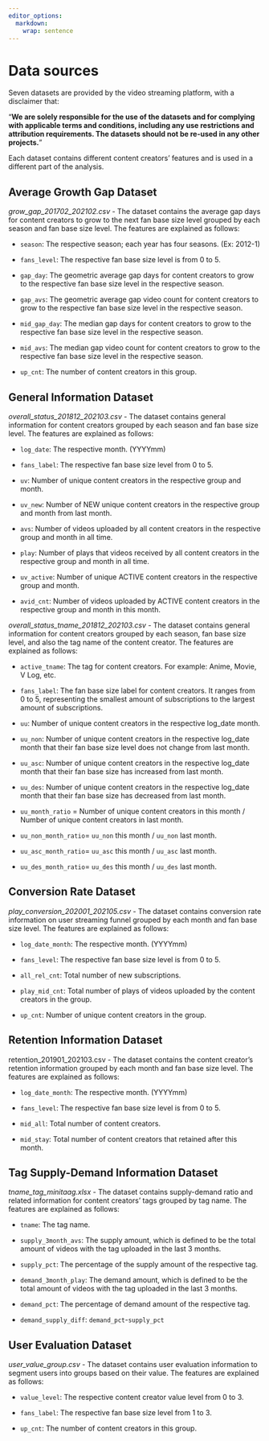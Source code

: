 ```yaml
---
editor_options: 
  markdown: 
    wrap: sentence
---
```


# Data sources

Seven datasets are provided by the video streaming platform, with a disclaimer that:

"**We are solely responsible for the use of the datasets and for complying with applicable terms and conditions, including any use restrictions and attribution requirements. The datasets should not be re-used in any other projects.**"

Each dataset contains different content creators' features and is used in a different part of the analysis.

## Average Growth Gap Dataset

*grow_gap_201702_202102.csv* - The dataset contains the average gap days for content creators to grow to the next fan base size level grouped by each season and fan base size level.
The features are explained as follows:

-   `season`: The respective season; each year has four seasons.
    (Ex: 2012-1)

-   `fans_level`: The respective fan base size level is from 0 to 5.

-   `gap_day`: The geometric average gap days for content creators to grow to the respective fan base size level in the respective season.

-   `gap_avs`: The geometric average gap video count for content creators to grow to the respective fan base size level in the respective season.

-   `mid_gap_day`: The median gap days for content creators to grow to the respective fan base size level in the respective season.

-   `mid_avs`: The median gap video count for content creators to grow to the respective fan base size level in the respective season.

-   `up_cnt`: The number of content creators in this group.

## General Information Dataset

*overall_status_201812_202103.csv* - The dataset contains general information for content creators grouped by each season and fan base size level.
The features are explained as follows:

-   `log_date`: The respective month.
    (YYYYmm)

-   `fans_label`: The respective fan base size level from 0 to 5.

-   `uv`: Number of unique content creators in the respective group and month.

-   `uv_new`: Number of NEW unique content creators in the respective group and month from last month.

-   `avs`: Number of videos uploaded by all content creators in the respective group and month in all time.

-   `play`: Number of plays that videos received by all content creators in the respective group and month in all time.

-   `uv_active`: Number of unique ACTIVE content creators in the respective group and month.

-   `avid_cnt`: Number of videos uploaded by ACTIVE content creators in the respective group and month in this month.

*overall_status_tname_201812_202103.csv* - The dataset contains general information for content creators grouped by each season, fan base size level, and also the tag name of the content creator.
The features are explained as follows:

-   `active_tname`: The tag for content creators.
    For example: Anime, Movie, V Log, etc.

-   `fans_label`: The fan base size label for content creators.
    It ranges from 0 to 5, representing the smallest amount of subscriptions to the largest amount of subscriptions.

-   `uu`: Number of unique content creators in the respective log_date month.

-   `uu_non`: Number of unique content creators in the respective log_date month that their fan base size level does not change from last month.

-   `uu_asc`: Number of unique content creators in the respective log_date month that their fan base size has increased from last month.

-   `uu_des`: Number of unique content creators in the respective log_date month that their fan base size has decreased from last month.

-   `uu_month_ratio` = Number of unique content creators in this month / Number of unique content creators in last month.

-   `uu_non_month_ratio`= `uu_non` this month / `uu_non` last month.

-   `uu_asc_month_ratio`= `uu_asc` this month / `uu_asc` last month.

-   `uu_des_month_ratio`= `uu_des` this month / `uu_des` last month.

## Conversion Rate Dataset

*play_conversion_202001_202105.csv* - The dataset contains conversion rate information on user streaming funnel grouped by each month and fan base size level.
The features are explained as follows:

-   `log_date_month`: The respective month.
    (YYYYmm)

-   `fans_level`: The respective fan base size level is from 0 to 5.

-   `all_rel_cnt`: Total number of new subscriptions.

-   `play_mid_cnt`: Total number of plays of videos uploaded by the content creators in the group.

-   `up_cnt`: Number of unique content creators in the group.

## Retention Information Dataset

retention_201901_202103.csv - The dataset contains the content creator's retention information grouped by each month and fan base size level.
The features are explained as follows:

-   `log_date_month`: The respective month.
    (YYYYmm)

-   `fans_level`: The respective fan base size level is from 0 to 5.

-   `mid_all`: Total number of content creators.

-   `mid_stay`: Total number of content creators that retained after this month.

## Tag Supply-Demand Information Dataset

*tname_tag_minitaag.xlsx* - The dataset contains supply-demand ratio and related information for content creators' tags grouped by tag name.
The features are explained as follows:

-   `tname`: The tag name.

-   `supply_3month_avs`: The supply amount, which is defined to be the total amount of videos with the tag uploaded in the last 3 months.

-   `supply_pct`: The percentage of the supply amount of the respective tag.

-   `demand_3month_play`: The demand amount, which is defined to be the total amount of videos with the tag uploaded in the last 3 months.

-   `demand_pct`: The percentage of demand amount of the respective tag.

-   `demand_supply_diff`: `demand_pct`-`supply_pct`

## User Evaluation Dataset

*user_value_group.csv* - The dataset contains user evaluation information to segment users into groups based on their value.
The features are explained as follows:

-   `value_level`: The respective content creator value level from 0 to 3.

-   `fans_label`: The respective fan base size level from 1 to 3.

-   `up_cnt`: The number of content creators in this group.